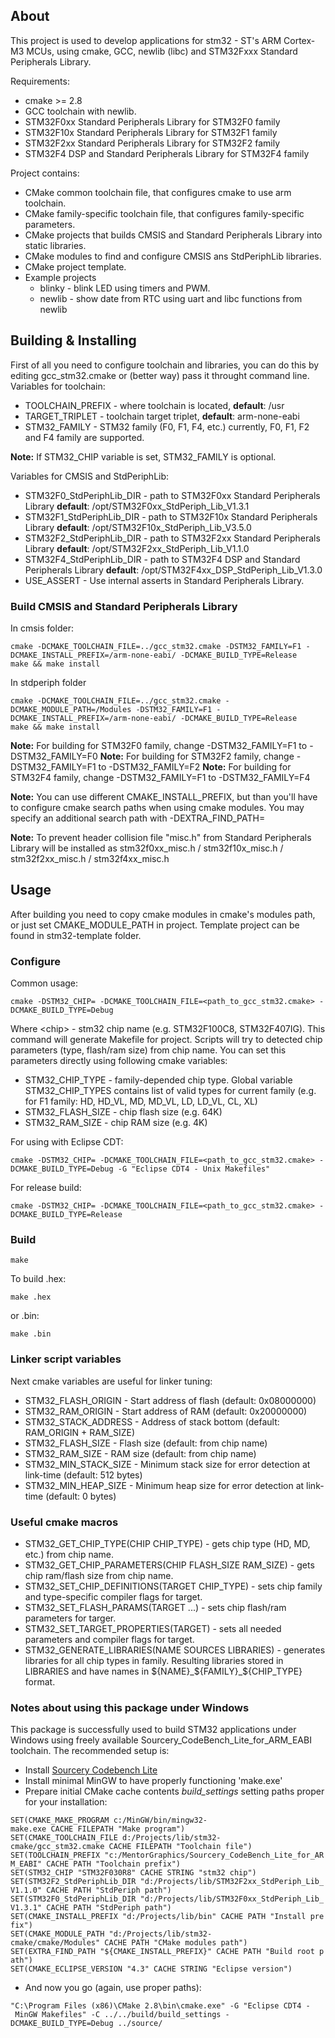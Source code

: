 == About ==
This project is used to develop applications for stm32 - ST's ARM Cortex-M3 MCUs, using cmake, GCC, newlib (libc) and STM32Fxxx Standard Peripherals Library.

Requirements:
* cmake >= 2.8
* GCC toolchain with newlib.
* STM32F0xx Standard Peripherals Library for STM32F0 family
* STM32F10x Standard Peripherals Library for STM32F1 family
* STM32F2xx Standard Peripherals Library for STM32F2 family
* STM32F4 DSP and Standard Peripherals Library for STM32F4 family
Project contains:
* CMake common toolchain file, that configures cmake to use arm toolchain.
* CMake family-specific toolchain file, that configures family-specific parameters.
* CMake projects that builds CMSIS and Standard Peripherals Library into static libraries.
* CMake modules to find and configure CMSIS ans StdPeriphLib libraries.
* CMake project template.
* Example projects
** blinky - blink LED using timers and PWM.
** newlib - show date from RTC using uart and libc functions from newlib

== Building & Installing ==
First of all you need to configure toolchain and libraries, you can do this by editing gcc_stm32.cmake or (better way) pass it throught command line.
Variables for toolchain:
* TOOLCHAIN_PREFIX - where toolchain is located, '''default''': /usr
* TARGET_TRIPLET - toolchain target triplet, '''default''': arm-none-eabi
* STM32_FAMILY - STM32 family (F0, F1, F4, etc.) currently, F0, F1, F2 and F4 family are supported.
'''Note:''' If STM32_CHIP variable is set, STM32_FAMILY is optional.

Variables for CMSIS and StdPeriphLib:
* STM32F0_StdPeriphLib_DIR - path to STM32F0xx Standard Peripherals Library '''default''': /opt/STM32F0xx_StdPeriph_Lib_V1.3.1
* STM32F1_StdPeriphLib_DIR - path to STM32F10x Standard Peripherals Library '''default''': /opt/STM32F10x_StdPeriph_Lib_V3.5.0
* STM32F2_StdPeriphLib_DIR - path to STM32F2xx Standard Peripherals Library '''default''': /opt/STM32F2xx_StdPeriph_Lib_V1.1.0
* STM32F4_StdPeriphLib_DIR - path to STM32F4 DSP and Standard Peripherals Library '''default''': /opt/STM32F4xx_DSP_StdPeriph_Lib_V1.3.0
* USE_ASSERT - Use internal asserts in Standard Peripherals Library.

=== Build CMSIS and Standard Peripherals Library ===
In cmsis folder:
 cmake -DCMAKE_TOOLCHAIN_FILE=../gcc_stm32.cmake -DSTM32_FAMILY=F1 -DCMAKE_INSTALL_PREFIX=<path_to_toolchain>/arm-none-eabi/ -DCMAKE_BUILD_TYPE=Release
 make && make install
In stdperiph folder
 cmake -DCMAKE_TOOLCHAIN_FILE=../gcc_stm32.cmake -DCMAKE_MODULE_PATH=<path_to_cmake_folder_of_this_project>/Modules -DSTM32_FAMILY=F1 -DCMAKE_INSTALL_PREFIX=<path_to_toolchain>/arm-none-eabi/ -DCMAKE_BUILD_TYPE=Release
 make && make install
'''Note:''' For building for STM32F0 family, change -DSTM32_FAMILY=F1 to -DSTM32_FAMILY=F0
'''Note:''' For building for STM32F2 family, change -DSTM32_FAMILY=F1 to -DSTM32_FAMILY=F2
'''Note:''' For building for STM32F4 family, change -DSTM32_FAMILY=F1 to -DSTM32_FAMILY=F4

'''Note:''' You can use different CMAKE_INSTALL_PREFIX, but than you'll have to configure cmake search paths when using cmake modules. You may specify an additional search path with -DEXTRA_FIND_PATH=<path-to-search>

'''Note:''' To prevent header collision file "misc.h" from Standard Peripherals Library will be installed as stm32f0xx_misc.h / stm32f10x_misc.h / stm32f2xx_misc.h / stm32f4xx_misc.h

== Usage ==
After building you need to copy cmake modules in cmake's modules path, or just set CMAKE_MODULE_PATH in project. 
Template project can be found in stm32-template folder.

=== Configure === 
Common usage:
 cmake -DSTM32_CHIP=<chip> -DCMAKE_TOOLCHAIN_FILE=<path_to_gcc_stm32.cmake> -DCMAKE_BUILD_TYPE=Debug <path_to_source_dir>
Where <nowiki><chip></nowiki> - stm32 chip name (e.g. STM32F100C8, STM32F407IG). 
This command will generate Makefile for project.
Scripts will try to detected chip parameters (type, flash/ram size) from chip name. 
You can set this parameters directly using following cmake variables:
* STM32_CHIP_TYPE - family-depended chip type. Global variable STM32_CHIP_TYPES contains list of valid types for current family (e.g. for F1 family: HD, HD_VL, MD, MD_VL, LD, LD_VL, CL, XL)
* STM32_FLASH_SIZE - chip flash size (e.g. 64K)
* STM32_RAM_SIZE - chip RAM size (e.g. 4K)

For using with Eclipse CDT:
 cmake -DSTM32_CHIP=<chip> -DCMAKE_TOOLCHAIN_FILE=<path_to_gcc_stm32.cmake> -DCMAKE_BUILD_TYPE=Debug -G "Eclipse CDT4 - Unix Makefiles" <path_to_source_dir>
For release build:
 cmake -DSTM32_CHIP=<chip> -DCMAKE_TOOLCHAIN_FILE=<path_to_gcc_stm32.cmake> -DCMAKE_BUILD_TYPE=Release <path_to_source_dir>

=== Build ===
 make
To build .hex:
 make <project name>.hex
or .bin:
 make <project name>.bin

=== Linker script variables ===
Next cmake variables are useful for linker tuning:
* STM32_FLASH_ORIGIN - Start address of flash (default: 0x08000000)
* STM32_RAM_ORIGIN - Start address of RAM (default: 0x20000000)
* STM32_STACK_ADDRESS - Address of stack bottom (default: RAM_ORIGIN + RAM_SIZE)
* STM32_FLASH_SIZE - Flash size (default: from chip name)
* STM32_RAM_SIZE - RAM size (default: from chip name)
* STM32_MIN_STACK_SIZE - Minimum stack size for error detection at link-time (default: 512 bytes)
* STM32_MIN_HEAP_SIZE - Minimum heap size for error detection at link-time (default: 0 bytes)

=== Useful cmake macros ===
* STM32_GET_CHIP_TYPE(CHIP CHIP_TYPE) - gets chip type (HD, MD, etc.) from chip name.
* STM32_GET_CHIP_PARAMETERS(CHIP FLASH_SIZE RAM_SIZE) - gets chip ram/flash size from chip name.
* STM32_SET_CHIP_DEFINITIONS(TARGET CHIP_TYPE) - sets chip family and type-specific compiler flags for target.
* STM32_SET_FLASH_PARAMS(TARGET ...) - sets chip flash/ram parameters for targer.
* STM32_SET_TARGET_PROPERTIES(TARGET) - sets all needed parameters and compiler flags for target. 
* STM32_GENERATE_LIBRARIES(NAME SOURCES LIBRARIES) - generates libraries for all chip types in family. Resulting libraries stored in LIBRARIES and have names in ${NAME}_${FAMILY}_${CHIP_TYPE} format.

=== Notes about using this package under Windows ===

This package is successfully used to build STM32 applications under Windows using freely available Sourcery_CodeBench_Lite_for_ARM_EABI toolchain. The recommended setup is:

* Install [http://www.mentor.com/embedded-software/sourcery-tools/sourcery-codebench/overview Sourcery Codebench Lite]
* Install minimal MinGW to have properly functioning 'make.exe'
* Prepare initial CMake cache contents ''build_settings'' setting paths proper for your installation:
 SET(CMAKE_MAKE_PROGRAM c:/MinGW/bin/mingw32-make.exe CACHE FILEPATH "Make program")
 SET(CMAKE_TOOLCHAIN_FILE d:/Projects/lib/stm32-cmake/gcc_stm32.cmake CACHE FILEPATH "Toolchain file")
 SET(TOOLCHAIN_PREFIX "c:/MentorGraphics/Sourcery_CodeBench_Lite_for_ARM_EABI" CACHE PATH "Toolchain prefix")
 SET(STM32_CHIP "STM32F030R8" CACHE STRING "stm32 chip")
 SET(STM32F2_StdPeriphLib_DIR "d:/Projects/lib/STM32F2xx_StdPeriph_Lib_V1.1.0" CACHE PATH "StdPeriph path")
 SET(STM32F0_StdPeriphLib_DIR "d:/Projects/lib/STM32F0xx_StdPeriph_Lib_V1.3.1" CACHE PATH "StdPeriph path")
 SET(CMAKE_INSTALL_PREFIX "d:/Projects/lib/bin" CACHE PATH "Install prefix")
 SET(CMAKE_MODULE_PATH "d:/Projects/lib/stm32-cmake/cmake/Modules" CACHE PATH "CMake modules path")
 SET(EXTRA_FIND_PATH "${CMAKE_INSTALL_PREFIX}" CACHE PATH "Build root path")
 SET(CMAKE_ECLIPSE_VERSION "4.3" CACHE STRING "Eclipse version")

* And now you go (again, use proper paths):
 "C:\Program Files (x86)\CMake 2.8\bin\cmake.exe" -G "Eclipse CDT4 - MinGW Makefiles" -C ../../build/build_settings -DCMAKE_BUILD_TYPE=Debug ../source/
